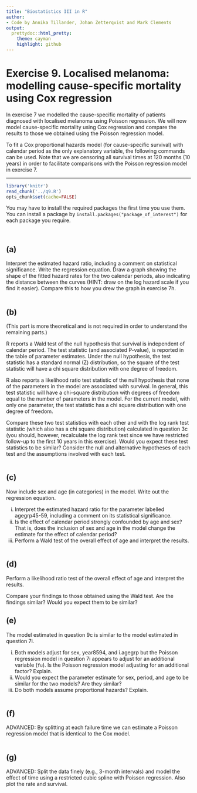 ```yaml
---
title: "Biostatistics III in R"
author:
- Code by Annika Tillander, Johan Zetterqvist and Mark Clements
output:
  prettydoc::html_pretty:
    theme: cayman
    highlight: github
---
```


# Exercise 9. Localised melanoma: modelling cause-specific mortality using Cox regression #

In exercise 7 we modelled the cause-specific mortality of patients diagnosed with localised melanoma using Poisson regression. We will now model cause-specific mortality using Cox regression and compare the results to those we obtained using the Poisson regression model.

To fit a Cox proportional hazards model (for cause-specific survival) with calendar period as the only explanatory variable, the following commands can be used. Note that we are censoring all survival times at 120 months (10 years) in order to facilitate comparisons with the Poisson regression model in exercise 7.

-----------


```r
library('knitr')
read_chunk('../q9.R')
opts_chunk$set(cache=FALSE)
```

You may have to install the required packages the first time you use them. You can install a package by `install.packages("package_of_interest")` for each package you require.

```r
```

```r
```

## (a) ##  
Interpret the estimated hazard ratio, including a comment on statistical significance. Write the regression equation. Draw a graph showing the shape of the fitted hazard rates for the two calendar periods, also indicating the distance between the curves (HINT: draw on the log hazard scale if you find it easier). Compare this to how you drew the graph in exercise 7h.


```r
```

## (b) ##  
(This part is more theoretical and is not required in order to understand the remaining parts.)


R reports a Wald test of the null hypothesis that survival is independent of calendar period. The test statistic (and associated P-value), is reported in the table of parameter estimates. Under the null hypothesis, the test statistic has a standard normal (Z) distribution, so the square of the test statistic will have a chi square distribution with one degree of freedom.

R also reports a likelihood ratio test statistic of the null hypothesis that none of the parameters in the model are associated with survival. In general, this test statistic will have a chi-square distribution with degrees of freedom equal to the number of parameters in the model. For the current model, with only one parameter, the test statistic has a chi square distribution with one degree of freedom.

Compare these two test statistics with each other and with the log rank test statistic (which also has a chi square distribution) calculated in question 3c (you should, however, recalculate the log rank test since we have restricted follow-up to the first 10 years in this exercise). Would you expect these test statistics to be similar? Consider the null and alternative hypotheses of each test and the assumptions involved with each test.


```r
```

## (c) ##  
Now include sex and age (in categories) in the model. Write out the regression equation.

  i. Interpret the estimated hazard ratio for the parameter labelled agegrp45-59, including a comment on its statistical significance.
  ii. Is the effect of calendar period strongly confounded by age and sex? That is, does the inclusion of sex and age in the model change the estimate for the effect of calendar period?
  iii. Perform a Wald test of the overall effect of age and interpret the results.


```r
```

## (d) ##
Perform a likelihood ratio test of the overall effect of age and interpret the results.


<!-- ```{r 9.d, warning=FALSE, results='hide', fig.show='hide', eval=FALSE} -->
<!-- ``` -->

Compare your findings to those obtained using the Wald test. Are the findings similar? Would you expect them to be similar?

## (e) ##
The model estimated in question 9c is similar to the model estimated in question 7i.

  i. Both models adjust for sex, year8594, and i.agegrp but the Poisson regression model in question 7i appears to adjust for an additional variable (`fu`). Is the Poisson regression model adjusting for an additional factor? Explain.
  ii. Would you expect the parameter estimate for sex, period, and age to be similar for the two models? Are they similar?
  iii. Do both models assume proportional hazards? Explain.


```r
```

## (f) ##  

ADVANCED: By splitting at each failure time we can estimate a Poisson regression model that is identical to the Cox model.

```r

```


## (g) ##  

ADVANCED: Split the data finely (e.g., 3-month intervals) and
        model the effect of time using a restricted cubic spline with Poisson regression. Also plot the rate and survival.

```r
```

